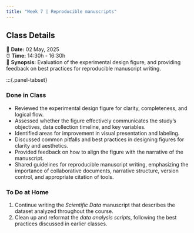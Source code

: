 ```yaml
---
title: "Week 7 | Reproducible manuscripts"
---
```


::: {.callout-note}
## Class Details
📅 **Date:** 02 May, 2025  
⏰ **Time:** 14:30h - 16:30h   
📖 **Synopsis:** Evaluation of the experimental design figure, and providing feedback on best practices for reproducible manuscript writing.      
:::


:::{.panel-tabset}

### Done in Class

* Reviewed the experimental design figure for clarity, completeness, and logical flow.
* Assessed whether the figure effectively communicates the study’s objectives, data collection timeline, and key variables.
* Identified areas for improvement in visual presentation and labeling.
* Discussed common pitfalls and best practices in designing figures for clarity and aesthetics.
* Provided feedback on how to align the figure with the narrative of the manuscript.
* Shared guidelines for reproducible manuscript writing, emphasizing the importance of collaborative documents, narrative structure, version control, and appropriate citation of tools.

### To Do at Home

1. Continue writing the *Scientific Data* manuscript that describes the dataset analyzed throughout the course.
2. Clean up and reformat the *data analysis scripts*, following the best practices discussed in earlier classes.

